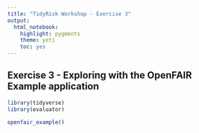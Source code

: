 ```yaml
---
title: "TidyRisk Workshop - Exercise 3"
output: 
  html_notebook: 
    highlight: pygments
    theme: yeti
    toc: yes
---
```


## Exercise 3 - Exploring with the OpenFAIR Example application

```r
library(tidyverse)
library(evaluator)
```

```r
openfair_example()
```

